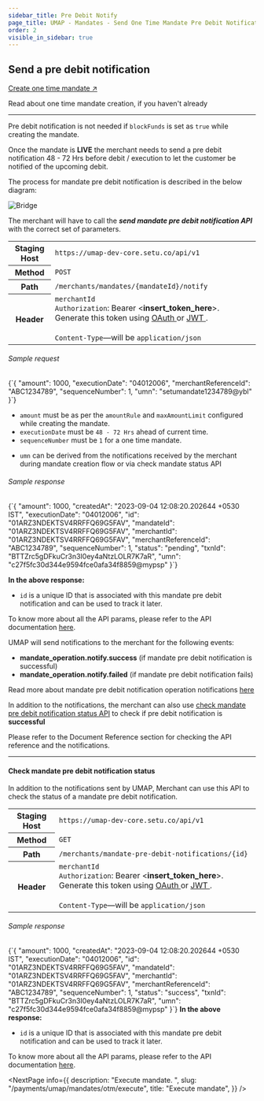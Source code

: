```yaml
---
sidebar_title: Pre Debit Notify
page_title: UMAP - Mandates - Send One Time Mandate Pre Debit Notification
order: 2
visible_in_sidebar: true
---
```


## Send a pre debit notification

<Card padding="small" shape="rounded">
    <a href="/payments/umap/mandates/otm/create" target="_blank">
        Create one time mandate ↗
    </a>
    <p>
        Read about one time mandate creation, if you haven't already
    </p>
</Card>

<hr class="primary"/>

<Callout type="tip">
    Pre debit notification is not needed if <code>blockFunds</code> is set as <code>true</code> while creating the mandate.
</Callout>

Once the mandate is **LIVE** the merchant needs to send a pre debit notification 48 - 72 Hrs before debit / execution to let the customer be notified of the upcoming debit.

The process for mandate pre debit notification is described in the below diagram:

<img
  src="https://storage.googleapis.com/strapi-assets/latest/mandate-pre-debit-notification/mandate-pre-debit-notification.png"
  alt="Bridge"
/>

The merchant will have to call the **<i>send mandate pre debit notification API</i>** with the correct set of parameters.

<table>
    <tbody>
        <tr>
            <th>Staging Host</th>
            <td>
                <code>https://umap-dev-core.setu.co/api/v1</code>
            </td>
        </tr>
        <tr>
            <th>Method</th>
            <td>
                <code>POST</code>
            </td>
        </tr>
        <tr>
            <th>Path</th>
            <td>
                <code>/merchants/mandates/&#123;mandateId&#125;/notify</code>
            </td>
        </tr>
        <tr>
            <th>Header</th>
            <td>
                <code>merchantId</code><br/>
                <code>Authorization</code>: Bearer &lt;<b>insert_token_here</b>&gt;.
                Generate this token using <a
                    href="/payments/upi-deeplinks/resources/oauth"
                    target="_blank">
                    OAuth
                </a> or <a
                    href="/payments/upi-deeplinks/resources/jwt"
                    target="_blank">
                    JWT
                </a>.<br />
                <br />
                <code>Content-Type</code>—will be <code>application/json</code>
            </td>
        </tr>
    </tbody>
</table>

###### Sample request

<CodeBlockWithCopy language="json">
    {`{
    "amount": 1000,
    "executionDate": "04012006",
    "merchantReferenceId": "ABC1234789",
    "sequenceNumber": 1,
    "umn": "setumandate1234789@ybl"
}`}
</CodeBlockWithCopy>

<Callout type="warning">
    <ul>
        <li><code>amount</code> must be as per the <code>amountRule</code> and <code>maxAmountLimit</code> configured while creating the mandate.</li>
        <li><code>executionDate</code> must be <code>48 - 72 Hrs</code> ahead of current time.</li>
        <li><code>sequenceNumber</code> must be <code>1</code> for a one time mandate.</li>
    </ul>
</Callout>

<Callout type="note">
    <ul>
        <li><code>umn</code> can be derived from the notifications received by the merchant during mandate creation flow or via check mandate status API</li>
    </ul>
</Callout>

###### Sample response

<CodeBlockWithCopy language="json">
    {`{
  "amount": 1000,
  "createdAt": "2023-09-04 12:08:20.202644 +0530 IST",
  "executionDate": "04012006",
  "id": "01ARZ3NDEKTSV4RRFFQ69G5FAV",
  "mandateId": "01ARZ3NDEKTSV4RRFFQ69G5FAV",
  "merchantId": "01ARZ3NDEKTSV4RRFFQ69G5FAV",
  "merchantReferenceId": "ABC1234789",
  "sequenceNumber": 1,
  "status": "pending",
  "txnId": "BTTZrc5gDFkuCr3n3I0ey4aNtzLOLR7K7aR",
  "umn": "c27f5fc30d344e9594fce0afa34f8859@mypsp"
}`}
</CodeBlockWithCopy>

**In the above response:**

-   `id` is a unique ID that is associated with this mandate pre debit notification and can be used to track it later.

To know more about all the API params, please refer to the API documentation <a href="/payments/umap/api-reference#/category~mandates/operation~mandates#notify" target="_blank">here</a>.

<p>UMAP will send notifications to the merchant for the following events:</p>
<ul>
    <li><b>mandate_operation.notify.success</b> (if mandate pre debit notification is successful)</li>
    <li><b>mandate_operation.notify.failed</b> (if mandate pre debit notification fails)</li>
</ul>
<p>Read more about mandate pre debit notification operation notifications <a href="/payments/umap/notifications/mandates/notify">here</a></p>

<p>In addition to the notifications, the merchant can also use <a href="/payments/umap/mandates/otm/pre-debit-notify#check-mandate-pre-debit-notification-status" target="_blank">check mandate pre debit notification status API</a> to check if pre debit notification is <b>successful</b></p>

Please refer to the Document Reference section for checking the API reference and the notifications.

<hr class="tertiary"/>

#### Check mandate pre debit notification status

In addition to the notifications sent by UMAP, Merchant can use this API to check the status of a mandate pre debit notification.

<table>
    <tbody>
        <tr>
            <th>Staging Host</th>
            <td>
                <code>https://umap-dev-core.setu.co/api/v1</code>
            </td>
        </tr>
        <tr>
            <th>Method</th>
            <td>
                <code>GET</code>
            </td>
        </tr>
        <tr>
            <th>Path</th>
            <td>
                <code>/merchants/mandate-pre-debit-notifications/&#123;id&#125;</code>
            </td>
        </tr>
        <tr>
            <th>Header</th>
            <td>
                <code>merchantId</code><br/>
                <code>Authorization</code>: Bearer &lt;<b>insert_token_here</b>&gt;.
                Generate this token using <a
                    href="/payments/upi-deeplinks/resources/oauth"
                    target="_blank">
                    OAuth
                </a> or <a
                    href="/payments/upi-deeplinks/resources/jwt"
                    target="_blank">
                    JWT
                </a>.<br />
                <br />
                <code>Content-Type</code>—will be <code>application/json</code>
            </td>
        </tr>
    </tbody>
</table>

<h6>Sample response</h6>
<CodeBlockWithCopy language="json">
{`{
  "amount": 1000,
  "createdAt": "2023-09-04 12:08:20.202644 +0530 IST",
  "executionDate": "04012006",
  "id": "01ARZ3NDEKTSV4RRFFQ69G5FAV",
  "mandateId": "01ARZ3NDEKTSV4RRFFQ69G5FAV",
  "merchantId": "01ARZ3NDEKTSV4RRFFQ69G5FAV",
  "merchantReferenceId": "ABC1234789",
  "sequenceNumber": 1,
  "status": "success",
  "txnId": "BTTZrc5gDFkuCr3n3I0ey4aNtzLOLR7K7aR",
  "umn": "c27f5fc30d344e9594fce0afa34f8859@mypsp"
}`}
</CodeBlockWithCopy>
<b>In the above response:</b>
<ul>
    <li><code>id</code> is a unique ID that is associated with this mandate pre debit notification and can be used to track it later.</li>
</ul>

<p>To know more about all the API params, please refer to the API documentation <a href="/payments/umap/api-reference#/category~mandates/operation~mandates#fetchMandatePreDebitNotificationById" target="_blank">here</a>.</p>

<NextPage
    info={{
        description: "Execute mandate.  ",
        slug: "/payments/umap/mandates/otm/execute",
        title: "Execute mandate",
    }}
/>